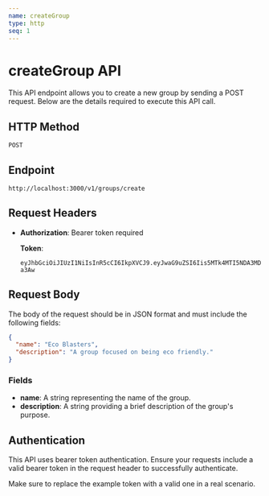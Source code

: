 ```yaml
---
name: createGroup
type: http
seq: 1
---
```


# createGroup API

This API endpoint allows you to create a new group by sending a POST request. Below are the details required to execute this API call.

## HTTP Method

`POST`

## Endpoint

`http://localhost:3000/v1/groups/create`

## Request Headers

- **Authorization**: Bearer token required

  **Token**: 

  ```
  eyJhbGciOiJIUzI1NiIsInR5cCI6IkpXVCJ9.eyJwaG9uZSI6Iis5MTk4MTI5NDA3MDYiLCJ1aWQiOiI1Z2VhcGdhcHhzIn0.yNyKfoOQouzSNDwp_5rJ9CAEMVJo5uqueJHNpG-a3Aw
  ```

## Request Body

The body of the request should be in JSON format and must include the following fields:

```json
{
  "name": "Eco Blasters",
  "description": "A group focused on being eco friendly."
}
```

### Fields

- **name**: A string representing the name of the group.
- **description**: A string providing a brief description of the group's purpose.

## Authentication

This API uses bearer token authentication. Ensure your requests include a valid bearer token in the request header to successfully authenticate. 

Make sure to replace the example token with a valid one in a real scenario.